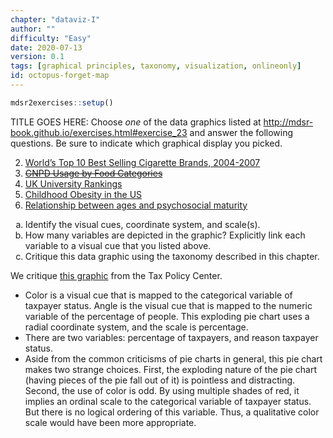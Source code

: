 ```yaml
---
chapter: "dataviz-I"
author: ""
difficulty: "Easy"
date: 2020-07-13 
version: 0.1
tags: [graphical principles, taxonomy, visualization, onlineonly]
id: octopus-forget-map
---
```


```r
mdsr2exercises::setup()
```


TITLE GOES HERE: Choose *one* of the data graphics listed at <http://mdsr-book.github.io/exercises.html#exercise_23>
and answer the following questions. Be sure to indicate which graphical display you picked.

2. [World’s Top 10 Best Selling Cigarette Brands, 2004-2007](http://vizwiz.blogspot.com/2009/12/simple-is-better.html)
#. ~~[GNPD Usage by Food Categories](http://www.nrsmithdesign.com/wp-content/uploads/2012/10/data-graphic.jpg)~~
#. [UK University Rankings](http://static.guim.co.uk/sys-images/Guardian/Pix/maps_and_graphs/2010/9/7/1283876186403/Top-universities-graphic-001.jpg)
#. [Childhood Obesity in the US](http://www.sparkpe.org/blog/wp-content/uploads/2010/07/childhood-obesity-bmi.gif)
#. [Relationship between ages and psychosocial maturity](http://ars.els-cdn.com/content/image/1-s2.0-S1043276005002602-gr2.jpg)

a. Identify the visual cues, coordinate system, and scale(s). 
b. How many variables are depicted in the graphic? Explicitly link each variable to a visual cue that you listed above. 
c. Critique this data graphic using the taxonomy described in this chapter. 



  <!--begin-answer-->

We critique [this graphic](http://www.npr.org/news/graphics/2012/09/pm-incometax/gr-pm-incometax3-462.gif) from the Tax Policy Center. 


  -  Color is a visual cue that is mapped to the categorical variable of taxpayer status. Angle is the visual cue that is mapped to the numeric variable of the percentage of people. This exploding pie chart uses a radial coordinate system, and the scale is percentage. 
  -  There are two variables: percentage of taxpayers, and reason taxpayer status.
  -  Aside from the common criticisms of pie charts in general, this pie chart makes two strange choices. First, the exploding nature of the pie chart (having pieces of the pie fall out of it) is pointless and distracting. Second, the use of color is odd. By using multiple shades of red, it implies an ordinal scale to the categorical variable of taxpayer status. But there is no logical ordering of this variable. Thus, a qualitative color scale would have been more appropriate. 

  <!--end-answer-->
